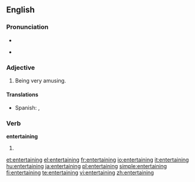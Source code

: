 ==English==

===Pronunciation===
* {{audio|en-us-entertaining.ogg|Audio (US)}}

* {{rhymes|eɪnɪŋ}}

===Adjective===
{{en-adj}}

# Being very amusing.

====Translations====
{{trans-top|amusing}}
* Spanish: {{t-|es|divertido|m}}, {{t-|es|divertida|f}}
{{trans-mid}}
{{trans-bottom}}

===Verb===
'''entertaining'''

# {{present participle of|[[entertain]]}}

[[et:entertaining]]
[[el:entertaining]]
[[fr:entertaining]]
[[io:entertaining]]
[[it:entertaining]]
[[hu:entertaining]]
[[ja:entertaining]]
[[pl:entertaining]]
[[simple:entertaining]]
[[fi:entertaining]]
[[te:entertaining]]
[[vi:entertaining]]
[[zh:entertaining]]
